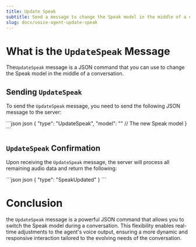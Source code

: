 ```yaml
---
title: Update Speak
subtitle: Send a message to change the Speak model in the middle of a conversation.
slug: docs/voice-agent-update-speak
---
```



<Markdown src="../snippets/voice-agent.mdx" />

# What is the `UpdateSpeak` Message

The`UpdateSpeak` message is a JSON command that you can use to change the Speak model in the middle of a conversation.

## Sending `UpdateSpeak`

To send the `UpdateSpeak` message, you need to send the following JSON message to the server:

<CodeGroup>
  ```json json
  {
    "type": "UpdateSpeak",
    "model": "" // The new Speak model  
  }
  ```
</CodeGroup>

## `UpdateSpeak` Confirmation

Upon receiving the `UpdateSpeak` message, the server will process all remaining audio data and return the following:

<CodeGroup>
  ```json json
  {
      "type": "SpeakUpdated"
  }
  ```
</CodeGroup>

# Conclusion

the `UpdateSpeak` message is a powerful JSON command that allows you to switch the Speak model during a conversation. This flexibility enables real-time adjustments to the agent's voice output, ensuring a more dynamic and responsive interaction tailored to the evolving needs of the conversation.
